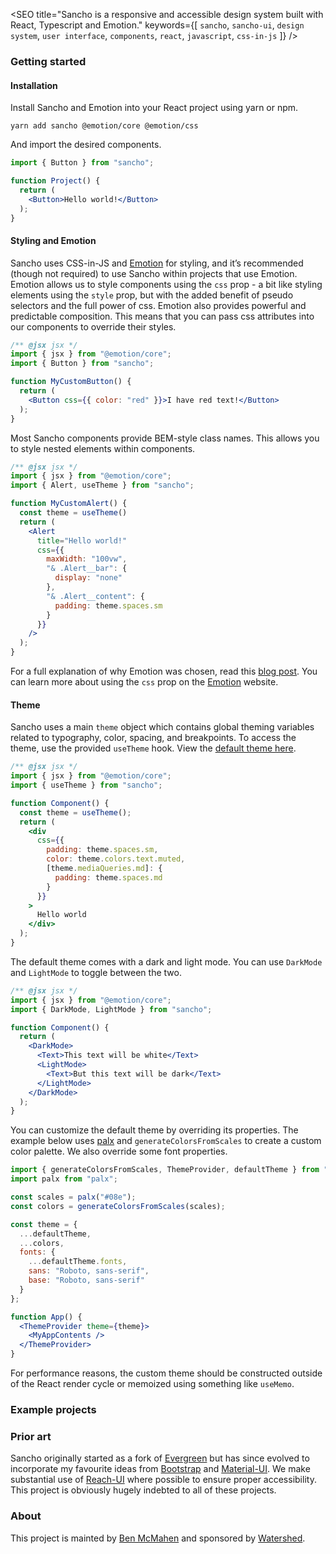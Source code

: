 
<SEO
  title="Sancho is a responsive and accessible design system built with React, Typescript and Emotion."
  keywords={[
    `sancho`,
    `sancho-ui`,
    `design system`,
    `user interface`,
    `components`,
    `react`,
    `javascript`,
    `css-in-js`
  ]}
/>


### Getting started

#### Installation

Install Sancho and Emotion into your React project using yarn or npm.

```
yarn add sancho @emotion/core @emotion/css
```

And import the desired components.

```.jsx
import { Button } from "sancho";

function Project() {
  return (
    <Button>Hello world!</Button>
  );
}
```

#### Styling and Emotion

Sancho uses CSS-in-JS and [Emotion](https://emotion.sh/docs/introduction) for styling, and it’s recommended (though not required) to use Sancho within projects that use Emotion. Emotion allows us to style components using the `css` prop - a bit like styling elements using the `style` prop, but with the added benefit of pseudo selectors and the full power of css. Emotion also provides powerful and predictable composition. This means that you can pass css attributes into our components to override their styles.

```.jsx
/** @jsx jsx */
import { jsx } from "@emotion/core";
import { Button } from "sancho";

function MyCustomButton() {
  return (
    <Button css={{ color: "red" }}>I have red text!</Button>
  );
}
```

Most Sancho components provide BEM-style class names. This allows you to style nested elements within components.

```.jsx
/** @jsx jsx */
import { jsx } from "@emotion/core";
import { Alert, useTheme } from "sancho";

function MyCustomAlert() {
  const theme = useTheme()
  return (
    <Alert
      title="Hello world!"
      css={{
        maxWidth: "100vw",
        "& .Alert__bar": {
          display: "none"
        },
        "& .Alert__content": {
          padding: theme.spaces.sm
        }
      }}
    />
  );
}
```

For a full explanation of why Emotion was chosen, read this [blog post](https://benmcmahen.com/why-i-choose-emotion/). You can learn more about using the `css` prop on the [Emotion](https://emotion.sh/docs/css-prop) website.

#### Theme

Sancho uses a main `theme` object which contains global theming variables related to typography, color, spacing, and breakpoints. To access the theme, use the provided `useTheme` hook. View the [default theme here](https://github.com/bmcmahen/sancho/blob/master/src/Theme/index.ts).

```.jsx
/** @jsx jsx */
import { jsx } from "@emotion/core";
import { useTheme } from "sancho";

function Component() {
  const theme = useTheme();
  return (
    <div
      css={{
        padding: theme.spaces.sm,
        color: theme.colors.text.muted,
        [theme.mediaQueries.md]: {
          padding: theme.spaces.md
        }
      }}
    >
      Hello world
    </div>
  );
}
```

The default theme comes with a dark and light mode. You can use `DarkMode` and `LightMode` to toggle between the two.

```.jsx
/** @jsx jsx */
import { jsx } from "@emotion/core";
import { DarkMode, LightMode } from "sancho";

function Component() {
  return (
    <DarkMode>
      <Text>This text will be white</Text>
      <LightMode>
        <Text>But this text will be dark</Text>
      </LightMode>
    </DarkMode>
  );
}
```

You can customize the default theme by overriding its properties.
The example below uses [palx](https://palx.jxnblk.com/) and `generateColorsFromScales` to create a custom color palette. We also
override some font properties.

```.jsx
import { generateColorsFromScales, ThemeProvider, defaultTheme } from "sancho";
import palx from "palx";

const scales = palx("#08e");
const colors = generateColorsFromScales(scales);

const theme = {
  ...defaultTheme,
  ...colors,
  fonts: {
    ...defaultTheme.fonts,
    sans: "Roboto, sans-serif",
    base: "Roboto, sans-serif"
  }
};

function App() {
  <ThemeProvider theme={theme}>
    <MyAppContents />
  </ThemeProvider>
}
```

For performance reasons, the custom theme should be constructed outside of the React render cycle or memoized using something like `useMemo`.

### Example projects

<Examples />

### Prior art

Sancho originally started as a fork of [Evergreen](https://evergreen.segment.com/) but has since evolved to incorporate my favourite ideas from [Bootstrap](https://getbootstrap.com/) and [Material-UI](https://material-ui.com/). We make substantial use of [Reach-UI](https://github.com/reach/reach-ui) where possible to ensure proper accessibility. This project is obviously hugely indebted to all of these projects.

### About

This project is mainted by [Ben McMahen](http://benmcmahen.com) and sponsored by [Watershed](http://www.watershed-ed.org).

